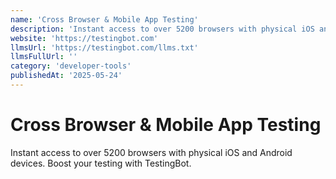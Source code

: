 ```yaml
---
name: 'Cross Browser & Mobile App Testing'
description: 'Instant access to over 5200 browsers with physical iOS and Android devices. Boost your testing with TestingBot.'
website: 'https://testingbot.com'
llmsUrl: 'https://testingbot.com/llms.txt'
llmsFullUrl: ''
category: 'developer-tools'
publishedAt: '2025-05-24'
---
```


# Cross Browser & Mobile App Testing

Instant access to over 5200 browsers with physical iOS and Android devices. Boost your testing with TestingBot.
